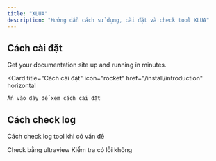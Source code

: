 ```yaml
---
title: "XLUA"
description: "Hướng dẫn cách sử dụng, cài đặt và check tool XLUA"
---
```


## Cách cài đặt

Get your documentation site up and running in minutes.

<Card
    title="Cách cài đặt"
    icon="rocket"
    href="/install/introduction"
    horizontal
>
    Ấn vào đây để xem cách cài đặt
</Card>

## Cách check log

Cách check log tool khi có vấn đề

<Columns cols={2}>
    <Card
        title="Ultraview"
        icon="pen-to-square"
        href="/check-tool/introduction"
    >
        Check bằng ultraview
    </Card>
    <Card
        title="Cách kiểm tra có lỗi không"
        icon="palette"
        href="/check-tool/introduction"
    >
        Kiểm tra có lỗi không
    </Card>
</Columns>
